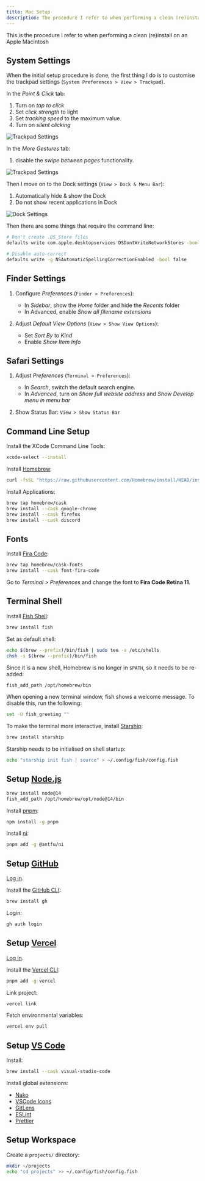 ```yaml
---
title: Mac Setup
description: The procedure I refer to when performing a clean (re)install on an Apple Macintosh
---
```


This is the procedure I refer to when performing a clean (re)install on an Apple Macintosh

## System Settings

When the initial setup procedure is done, the first thing I do is to customise the trackpad settings (`System Preferences > View > Trackpad`).

In the _Point & Click_ tab:

1. Turn on _tap to click_
2. Set _click strength_ to light
3. Set _tracking speed_ to the maximum value
4. Turn on _silent clicking_

<Image
  src="/images/macos-trackpad-settings-1.png"
  alt="Trackpad Settings"
  width={1560}
  height={1248}
/>

In the _More Gestures_ tab:

1. disable the _swipe between pages_ functionality.

<Image
  src="/images/macos-trackpad-settings-2.png"
  alt="Trackpad Settings"
  width={1560}
  height={1248}
/>

Then I move on to the Dock settings (`View > Dock & Menu Bar`):

1. Automatically hide & show the Dock
2. Do not show recent applications in Dock

<Image
  src="/images/macos-dock-settings.png"
  alt="Dock Settings"
  width={1560}
  height={1300}
/>

Then there are some things that require the command line:

```bash
# Don't create .DS_Store files
defaults write com.apple.desktopservices DSDontWriteNetworkStores -bool true

# Disable auto-correct
defaults write -g NSAutomaticSpellingCorrectionEnabled -bool false
```

## Finder Settings

1. Configure _Preferences_ (`Finder > Preferences`):

   - In _Sidebar_, show the _Home_ folder and hide the _Recents_ folder
   - In Advanced, enable _Show all filename extensions_

2. Adjust _Default View Options_ (`View > Show View Options`):

   - Set _Sort By_ to _Kind_
   - Enable _Show Item Info_

## Safari Settings

1. Adjust _Preferences_ (`Terminal > Preferences`):

   - In _Search_, switch the default search engine.
   - In _Advanced_, turn on _Show full website address_ and _Show Develop menu in menu bar_

2. Show Status Bar: `View > Show Status Bar`

## Command Line Setup

Install the XCode Command Line Tools:

```bash
xcode-select --install
```

Install [Homebrew](https://brew.sh):

```bash
curl -fsSL "https://raw.githubusercontent.com/Homebrew/install/HEAD/install.sh" | bash
```

Install Applications:

```bash
brew tap homebrew/cask
brew install --cask google-chrome
brew install --cask firefox
brew install --cask discord
```

## Fonts

Install [Fira Code](https://github.com/tonsky/FiraCode):

```bash
brew tap homebrew/cask-fonts
brew install --cask font-fira-code
```

Go to _Terminal > Preferences_ and change the font to **Fira Code Retina 11**.

## Terminal Shell

Install [Fish Shell](https://fishshell.com):

```bash
brew install fish
```

Set as default shell:

```bash
echo $(brew --prefix)/bin/fish | sudo tee -a /etc/shells
chsh -s $(brew --prefix)/bin/fish
```

Since it is a new shell, Homebrew is no longer in `$PATH`, so it needs to be re-added:

```bash
fish_add_path /opt/homebrew/bin
```

When opening a new terminal window, fish shows a welcome message. To disable this, run the following:

```bash
set -U fish_greeting ""
```

To make the terminal more interactive, install [Starship](https://starship.rs):

```bash
brew install starship
```

Starship needs to be initialised on shell startup:

```bash
echo "starship init fish | source" > ~/.config/fish/config.fish
```

## Setup [Node.js](https://nodejs.org)

```bash
brew install node@14
fish_add_path /opt/homebrew/opt/node@14/bin
```

Install [pnpm](https://pnpm.io):

```bash
npm install -g pnpm
```

Install [ni](https://github.com/antfu/ni):

```bash
pnpm add -g @antfu/ni
```

## Setup [GitHub](https://github.com)

[Log in](https://github.com/login).

Install the [GitHub CLI](https://cli.github.com):

```bash
brew install gh
```

Login:

```bash
gh auth login
```

## Setup [Vercel](https://vercel.com)

[Log in](https://vercel.com/login).

Install the [Vercel CLI](https://vercel.com/cli):

```bash
pnpm add -g vercel
```

Link project:

```bash
vercel link
```

Fetch environmental variables:

```bash
vercel env pull
```

## Setup [VS Code](https://code.visualstudio.org)

Install:

```bash
brew install --cask visual-studio-code
```

Install global extensions:

- [Nako](https://marketplace.visualstudio.com/items?itemName=kettanaito.nako)
- [VSCode Icons](https://marketplace.visualstudio.com/items?itemName=vscode-icons-team.vscode-icons)
- [GitLens](https://marketplace.visualstudio.com/items?itemName=eamodio.gitlens)
- [ESLint](https://marketplace.visualstudio.com/items?itemName=dbaeumer.vscode-eslint)
- [Prettier](https://marketplace.visualstudio.com/items?itemName=esbenp.prettier-vscode)

## Setup Workspace

Create a `projects/` directory:

```bash
mkdir ~/projects
echo "cd projects" >> ~/.config/fish/config.fish
```
